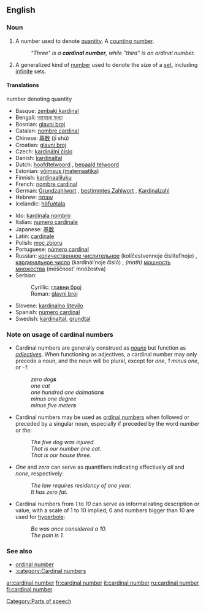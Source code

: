 {{wikipedia}}
==English==
===Noun===
{{en-noun|sg=[[cardinal]] [[number]]}}

# A number used to denote [[quantity]]. A [[counting number]].
#: ''"Three" is a '''cardinal number''', while "third" is an ordinal number.''
#{{mathematics}} A generalized kind of [[number]] used to denote the size of a [[set]], including [[infinite]] sets.

====Translations====
;number denoting quantity
{{top}}
*Basque: [[zenbaki kardinal]]
*Bengali: [[অঙ্কবাচক সংখ্যা]]
*Bosnian: [[glavni broj#Bosnian|glavni broj]] {{m}}
*Catalan: [[nombre cardinal]] {{m}}
*Chinese: [[基数]] (jī shù)
*Croatian: [[glavni broj#Croatian|glavni broj]] {{m}}
*Czech: [[kardinální číslo]] {{n}}
*Danish: [[kardinaltal]]
*Dutch: [[hoofdtelwoord]] {{n}}, [[bepaald telwoord]] {{n}}
*Estonian: [[võimsus (matemaatika)]]
*Finnish: [[kardinaaliluku]]
*French: [[nombre cardinal]] {{m}}
*German: [[Grundzahlwort]] {{n}}, [[bestimmtes Zahlwort]] {{n}}, [[Kardinalzahl]] {{f}}
*Hebrew: [[עוצמה]]
*Icelandic: [[höfuðtala]]
{{mid}}
*Ido: [[kardinala nombro]]
*Italian: [[numero cardinale]] {{m}}
*Japanese: [[基数]]
*Latin: [[cardinale]]
*Polish: [[moc zbioru]]
*Portuguese: [[número cardinal]] {{m}}
*Russian: [[количественное числительное]] (kolíčestvennoje čislítel’noje) {{n}}, [[кардинальное число]] (kardinál’noje čisló) {{n}}, ''(math)'' [[мощность множества]] (móščnost’ mnóžestva) {{f}}
*Serbian:
*:Cyrillic: [[главни број#Serbian|главни број]] {{m}}
*:Roman: [[glavni broj#Serbian|glavni broj]] {{m}}
*Slovene: [[kardinalno število]] {{n}}
*Spanish: [[número cardinal]] {{m}}
*Swedish: [[kardinaltal]], [[grundtal]]
{{bottom}}

===Note on usage of cardinal numbers===
*Cardinal numbers are generally construed as ''[[noun]]s'' but function as ''[[adjective]]s''.  When functioning as adjectives, a cardinal number may only precede a {{countable}} noun, and the noun will be plural, except for ''one'', ''1'' ''minus one'', or ''-1'':
*:''zero dog'''s''' ''
*:''one cat''
*:''one hundred one dalmatian'''s''' ''
*:''minus one degree''
*:''minus five meter'''s''' ''
*Cardinal numbers may be used as [[ordinal number]]s when followed or preceded by a singular {{countable}} noun, especially if preceded by the word ''number'' or ''the'':
*:''The five dog was injured.''
*:''That is our number one cat.''
*:''That is our house three.''
*''One'' and ''zero'' can serve as quantifiers indicating effectively ''all'' and ''none'', respectively:
*:''The law requires residency of one year.''
*:''It has zero fat.''
* Cardinal numbers from ''1'' to ''10'' can serve as informal rating description or value, with a scale of 1 to 10 implied; 0 and numbers bigger than 10 are used for [[hyperbole]]:
*:''Bo was once considered a 10.''
*:''The pain is 1.''

===See also===
*[[ordinal number]]
*[[:category:Cardinal numbers]]

[[Category:Parts of speech]]

[[ar:cardinal number]]
[[fr:cardinal number]]
[[it:cardinal number]]
[[ru:cardinal number]]
[[fi:cardinal number]]
